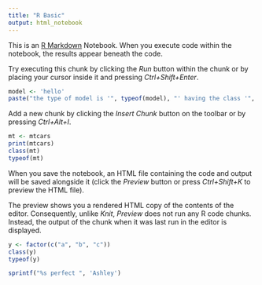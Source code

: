 ```yaml
---
title: "R Basic"
output: html_notebook
---
```


This is an [R Markdown](http://rmarkdown.rstudio.com) Notebook. When you execute code within the notebook, the results appear beneath the code.

Try executing this chunk by clicking the *Run* button within the chunk or by placing your cursor inside it and pressing *Ctrl+Shift+Enter*.

```r
model <- 'hello'
paste("the type of model is '", typeof(model), "' having the class '", class(model), "'", sep='')
```

Add a new chunk by clicking the *Insert Chunk* button on the toolbar or by pressing *Ctrl+Alt+I*.

```r
mt <- mtcars
print(mtcars)
class(mt)
typeof(mt)
```

When you save the notebook, an HTML file containing the code and output will be saved alongside it (click the *Preview* button or press *Ctrl+Shift+K* to preview the HTML file).

The preview shows you a rendered HTML copy of the contents of the editor. Consequently, unlike *Knit*, *Preview* does not run any R code chunks. Instead, the output of the chunk when it was last run in the editor is displayed.

```r
y <- factor(c("a", "b", "c"))
class(y)
typeof(y)
```

```r
sprintf("%s perfect ", 'Ashley')
```
